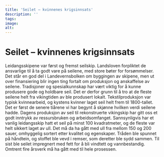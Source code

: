```yaml
---
title: 'Seilet – kvinnenes krigsinnsats'
description: ''
tags:
image: 
alt: 
---
```


# Seilet – kvinnenes krigsinnsats

Leidangsskipene var først og fremst seilskip. Landsloven forpliktet de ansvarlige til å ta godt vare på seilene, med store bøter for forsømmelser. Det står en god del i Landevernsbolken om byggingen av skipene, men ut over finansiering blir ingen ting fortalt om produksjon og anskaffelse av seilene. Tradisjoner og spesialkunnskap har vært viktig for å kunne produsere gode og holdbare seil. Det er derfor grunn til å tro at de fleste seilene helt fra vikingtiden av ble produsert lokalt. Tekstilproduksjon var typisk kvinnearbeid, og kystens kvinner laget seil helt frem til 1800-tallet. Det er først de senere tiårene vi har begynt å skjønne hvilken verdi seilene hadde. Dagens produksjon av seil til rekonstruerte vikingskip har gitt oss et godt inntrykk av ressursbruken og arbeidsomfanget. Sannsynligvis har et vanlig leidangsskip hatt et seil på minst 100 kvadratmeter, og de fleste var helt sikkert laget av ull. Det må da ha gått med ull fra mellom 150 og 200 sauer, omhyggelig sortert etter kvalitet og egenskaper. Tråden ble spunnet på håndtein, og stoffet ble vevd i remser, som deretter ble sydd sammen. Til sist ble seilet impregnert med fett for å bli vindtett og vannbestandig. Omtrent fire årsverk må ha gått med til hele prosessen.  
